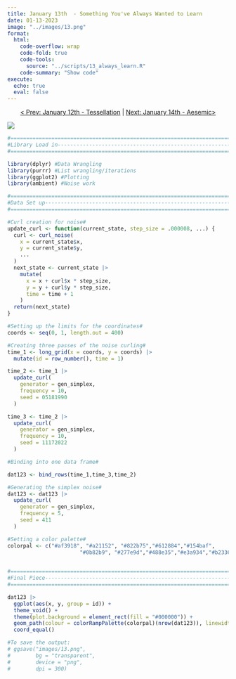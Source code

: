 ```yaml
---
title: January 13th  - Something You've Always Wanted to Learn
date: 01-13-2023
image: "../images/13.png"
format:
  html:
    code-overflow: wrap
    code-fold: true
    code-tools:
      source: "../scripts/13_always_learn.R"
    code-summary: "Show code"
execute:
  echo: true
  eval: false
---
```


<center>[\< Prev: January 12th - Tessellation](day_12.qmd) \| [Next: January 14th - Aesemic\>](day_14.qmd)</center>

![](/images/13.png){fig-alt="An image with a simplex noise (worm like) pattern spread throughout the image in red, purple, and blue colors on a black background." fig-align="center"}

```r
#=============================================================================#
#Library Load in---------------------------------------------------------------
#=============================================================================#

library(dplyr) #Data Wrangling
library(purrr) #List wrangling/iterations
library(ggplot2) #Plotting
library(ambient) #Noise work

#=============================================================================#
#Data Set up-------------------------------------------------------------------
#=============================================================================#

#Curl creation for noise#
update_curl <- function(current_state, step_size = .000008, ...) {
  curl <- curl_noise(
    x = current_state$x, 
    y = current_state$y,
    ...
  )
  next_state <- current_state |>
    mutate(
      x = x + curl$x * step_size,
      y = y + curl$y * step_size,
      time = time + 1
    )
  return(next_state)
}

#Setting up the limits for the coordinates#
coords <- seq(0, 1, length.out = 400)

#Creating three passes of the noise curling#
time_1 <- long_grid(x = coords, y = coords) |> 
  mutate(id = row_number(), time = 1)

time_2 <- time_1 |>
  update_curl(
    generator = gen_simplex,
    frequency = 10, 
    seed = 05181990
  )

time_3 <- time_2 |> 
  update_curl(
    generator = gen_simplex,
    frequency = 10, 
    seed = 11172022
  )

#Binding into one data frame#

dat123 <- bind_rows(time_1,time_3,time_2)

#Generating the simplex noise#
dat123 <- dat123 |>
  update_curl(
    generator = gen_simplex,
    frequency = 5, 
    seed = 411
  )

#Setting a color palette#
colorpal <- c("#af3918", "#a21152", "#822b75","#612884","#154baf",
                       "#0b82b9", "#277e9d","#488e35","#e3a934","#b2336a")
                       

#=============================================================================#
#Final Piece-------------------------------------------------------------------
#=============================================================================#

dat123 |>
  ggplot(aes(x, y, group = id)) + 
  theme_void() +
  theme(plot.background = element_rect(fill = "#000000")) +
  geom_path(colour = colorRampPalette(colorpal)(nrow(dat123)), linewidth = 2) +
  coord_equal()

#To save the output:
# ggsave("images/13.png",
#        bg = "transparent",
#        device = "png",
#        dpi = 300)
```
